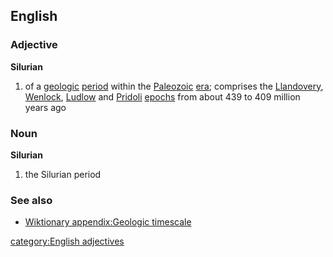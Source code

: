 ==English==
===Adjective===
{{wikipedia}}
'''Silurian'''
#{{geology}} of a [[geologic]] [[period]] within the [[Paleozoic]] [[era]]; comprises the [[Llandovery]], [[Wenlock]], [[Ludlow]] and [[Pridoli]] [[epoch]]s from about 439 to 409 million years ago

===Noun===
'''Silurian'''
#{{geology}} the Silurian period
===See also===
*[[Wiktionary appendix:Geologic timescale]]
[[category:English adjectives]]